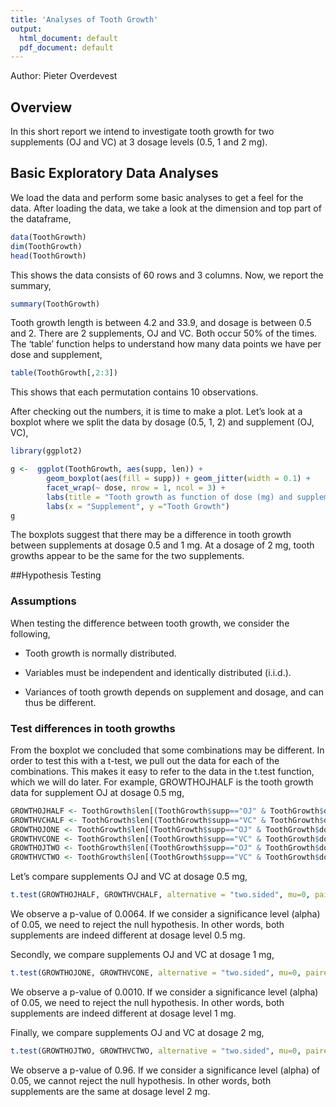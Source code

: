 ```yaml
---
title: 'Analyses of Tooth Growth'
output:
  html_document: default
  pdf_document: default
---
```

Author: Pieter Overdevest

## Overview
In this short report we intend to investigate tooth growth for two supplements (OJ and VC) at 3 dosage levels (0.5, 1 and 2 mg). 

## Basic Exploratory Data Analyses
We load the data and perform some basic analyses to get a feel for the data. After loading the data, we take a look at the dimension and top part of the dataframe,
```r
data(ToothGrowth)
dim(ToothGrowth)
head(ToothGrowth)
```

This shows the data consists of 60 rows and 3 columns. Now, we report the summary,
```r
summary(ToothGrowth)
```

Tooth growth length is between 4.2 and 33.9, and dosage is between 0.5 and 2. There are 2 supplements, OJ and VC. Both occur 50% of the times. The 'table' function helps to understand how many data points we have per dose and supplement,
```r
table(ToothGrowth[,2:3])
```

This shows that each permutation contains 10 observations.

After checking out the numbers, it is time to make a plot. Let's look at a boxplot where we split the data by dosage (0.5, 1, 2) and supplement (OJ, VC),
```r
library(ggplot2)

g <-  ggplot(ToothGrowth, aes(supp, len)) +
        geom_boxplot(aes(fill = supp)) + geom_jitter(width = 0.1) +
        facet_wrap(~ dose, nrow = 1, ncol = 3) +
        labs(title = "Tooth growth as function of dose (mg) and supplement") +
        labs(x = "Supplement", y ="Tooth Growth")
g
```

The boxplots suggest that there may be a difference in tooth growth between supplements at dosage 0.5 and 1 mg. At a dosage of 2 mg, tooth growths appear to be the same for the two supplements. 


##Hypothesis Testing

### Assumptions
When testing the difference between tooth growth, we consider the following,

+ Tooth growth is normally distributed.

+ Variables must be independent and identically distributed (i.i.d.).

+ Variances of tooth growth depends on supplement and dosage, and can thus be different.


### Test differences in tooth growths
From the boxplot we concluded that some combinations may be different. In order to test this with a t-test, we pull out the data for each of the combinations. This makes it easy to refer to the data in the t.test function, which we will do later. For example, GROWTHOJHALF is the tooth growth data for supplement OJ at dosage 0.5 mg,
```r
GROWTHOJHALF <- ToothGrowth$len[(ToothGrowth$supp=="OJ" & ToothGrowth$dose==0.5)]
GROWTHVCHALF <- ToothGrowth$len[(ToothGrowth$supp=="VC" & ToothGrowth$dose==0.5)]
GROWTHOJONE <- ToothGrowth$len[(ToothGrowth$supp=="OJ" & ToothGrowth$dose==1)]
GROWTHVCONE <- ToothGrowth$len[(ToothGrowth$supp=="VC" & ToothGrowth$dose==1)]
GROWTHOJTWO <- ToothGrowth$len[(ToothGrowth$supp=="OJ" & ToothGrowth$dose==2)]
GROWTHVCTWO <- ToothGrowth$len[(ToothGrowth$supp=="VC" & ToothGrowth$dose==2)]
```

Let's compare supplements OJ and VC at dosage 0.5 mg,
```r
t.test(GROWTHOJHALF, GROWTHVCHALF, alternative = "two.sided", mu=0, paired=FALSE, var.equal=FALSE, conf.level=0.95)
```

We observe a p-value of 0.0064. If we consider a significance level (alpha) of 0.05, we need to reject the null hypothesis. In other words, both supplements are indeed different at dosage level 0.5 mg.

Secondly, we compare supplements OJ and VC at dosage 1 mg,
```r
t.test(GROWTHOJONE, GROWTHVCONE, alternative = "two.sided", mu=0, paired=FALSE, var.equal=FALSE, conf.level=0.95)
```

We observe a p-value of 0.0010. If we consider a significance level (alpha) of 0.05, we need to reject the null hypothesis. In other words, both supplements are indeed different at dosage level 1 mg.

Finally, we compare supplements OJ and VC at dosage 2 mg,
```r
t.test(GROWTHOJTWO, GROWTHVCTWO, alternative = "two.sided", mu=0, paired=FALSE, var.equal=FALSE, conf.level=0.95)
```

We observe a p-value of 0.96. If we consider a significance level (alpha) of 0.05, we cannot reject the null hypothesis. In other words, both supplements are the same at dosage level 2 mg.
